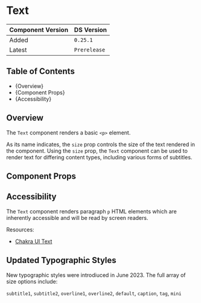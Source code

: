 

<Meta of={TextStories} />

# Text

| Component Version | DS Version   |
| ----------------- | ------------ |
| Added             | `0.25.1`     |
| Latest            | `Prerelease` |

## Table of Contents

- {<Link href="#overview" target="_self">Overview</Link>}
- {<Link href="#component-props" target="_self">Component Props</Link>}
- {<Link href="#accessibility" target="_self">Accessibility</Link>}

## Overview

<Description of={TextStories} />

The `Text` component renders a basic `<p>` element.

As its name indicates, the `size` prop controls the size of the text rendered in
the component. Using the `size` prop, the `Text` component can be used to render
text for differing content types, including various forms of subtitles.

## Component Props

<Canvas of={TextStories.WithControls} />

<ArgTypes of={TextStories.WithControls} />

## Accessibility

The `Text` component renders paragraph `p` HTML elements which are inherently
accessible and will be read by screen readers.

Resources:

- [Chakra UI Text](https://chakra-ui.com/docs/components/typography/text)

## Updated Typographic Styles

New typographic styles were introdiuced in June 2023. The full array of size options include:

`subtitle1`, `subtitle2`, `overline1`, `overline2`, `default`, `caption`, `tag`, `mini`

<Canvas of={TextStories.SizeStyles} />
